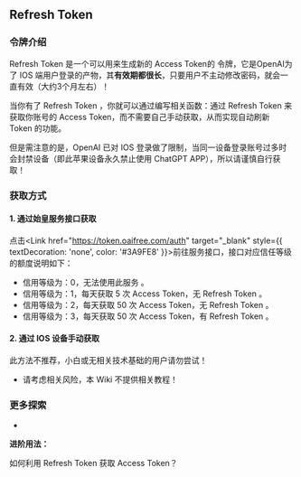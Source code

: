 
## Refresh Token

### 令牌介绍

Refresh Token 是一个可以用来生成新的 Access Token的 令牌，它是OpenAI为了 IOS 端用户登录的产物，其**有效期都很长**，只要用户不主动修改密码，就会一直有效（大约3个月左右）！

当你有了 Refresh Token ，你就可以通过编写相关函数：通过 Refresh Token 来获取你账号的 Access Token，而不需要自己手动获取，从而实现自动刷新 Token 的功能。

但是需注意的是，OpenAI 已对 IOS 登录做了限制，当同一设备登录账号过多时会封禁设备（即此苹果设备永久禁止使用 ChatGPT APP），所以请谨慎自行获取！

### 获取方式

#### 1. 通过始皇服务接口获取

点击<Link href="https://token.oaifree.com/auth" target="_blank" style={{ textDecoration: 'none', color: '#3A9FE8' }}>前往服务接口</Link>，接口对应信任等级的额度说明如下：
- 信用等级为：0，无法使用此服务 。
- 信用等级为：1，每天获取 5 次 Access Token，无 Refresh Token 。
- 信用等级为：2，每天获取 50 次 Access Token，无 Refresh Token 。
- 信用等级为：3，每天获取 50 次 Access Token，有 Refresh Token 。

#### 2. 通过 IOS 设备手动获取
此方法不推荐，小白或无相关技术基础的用户请勿尝试！
- 请考虑相关风险，本 Wiki 不提供相关教程！

### 更多探索

- <LinuxdoTopicLink linuxdoTopicId="84413"/>

<Callout emoji="🔗" type="info">

  **进阶用法：**

  <Link href="access-token#3-通过-refresh-token-获取" target="_blank" style={{ textDecoration: 'none'}}>如何利用 Refresh Token 获取 Access Token？</Link>

</Callout>


